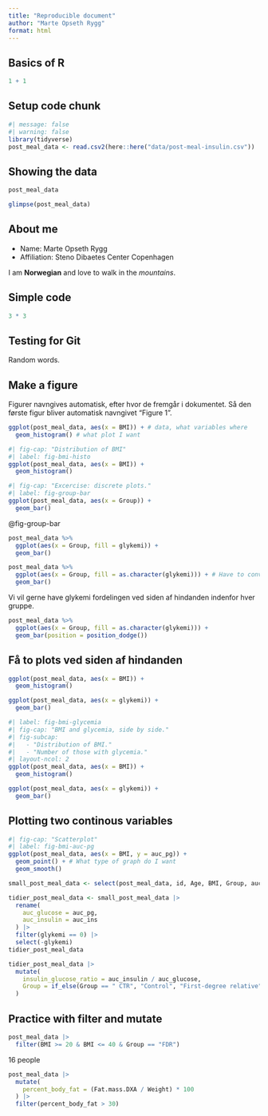 ```yaml
---
title: "Reproducible document"
author: "Marte Opseth Rygg"
format: html
---
```


## Basics of R

```r
1 + 1
```

## Setup code chunk 

```r
#| message: false
#| warning: false
library(tidyverse)
post_meal_data <- read.csv2(here::here("data/post-meal-insulin.csv"))
```

## Showing the data 

```r
post_meal_data
```


```r
glimpse(post_meal_data)
```


## About me 

- Name: Marte Opseth Rygg
- Affiliation: Steno Dibaetes Center Copenhagen 

I am **Norwegian** and love to walk in the *mountains*.

## Simple code 

```r
3 * 3
```

## Testing for Git 

Random words. 

## Make a figure 

Figurer navngives automatisk, efter hvor de fremgår i dokumentet. Så den første figur bliver automatisk navngivet "Figure 1". 

```r
ggplot(post_meal_data, aes(x = BMI)) + # data, what variables where
  geom_histogram() # what plot I want
```


```r
#| fig-cap: "Distribution of BMI"
#| label: fig-bmi-histo
ggplot(post_meal_data, aes(x = BMI)) +
  geom_histogram()
```


```r
#| fig-cap: "Excercise: discrete plots."
#| label: fig-group-bar
ggplot(post_meal_data, aes(x = Group)) +
  geom_bar()
```

@fig-group-bar

```r
post_meal_data %>%
  ggplot(aes(x = Group, fill = glykemi)) +
  geom_bar()
```
```r
post_meal_data %>%
  ggplot(aes(x = Group, fill = as.character(glykemi))) + # Have to convert glykemi fra numeric til vector
  geom_bar()
```

Vi vil gerne have glykemi fordelingen ved siden af hindanden indenfor hver gruppe. 

```r
post_meal_data %>%
  ggplot(aes(x = Group, fill = as.character(glykemi))) +
  geom_bar(position = position_dodge())
```

## Få to plots ved siden af hindanden 

```r
ggplot(post_meal_data, aes(x = BMI)) +
  geom_histogram()
```

```r
ggplot(post_meal_data, aes(x = glykemi)) +
  geom_bar()
```

```r
#| label: fig-bmi-glycemia
#| fig-cap: "BMI and glycemia, side by side."
#| fig-subcap:
#|   - "Distribution of BMI."
#|   - "Number of those with glycemia."
#| layout-ncol: 2
ggplot(post_meal_data, aes(x = BMI)) +
  geom_histogram()

ggplot(post_meal_data, aes(x = glykemi)) +
  geom_bar()
```

## Plotting two continous variables 

```r
#| fig-cap: "Scatterplot"
#| label: fig-bmi-auc-pg
ggplot(post_meal_data, aes(x = BMI, y = auc_pg)) +
  geom_point() + # What type of graph do I want
  geom_smooth()
```

```r
small_post_meal_data <- select(post_meal_data, id, Age, BMI, Group, auc_pg, auc_ins, glykemi)
```


```r
tidier_post_meal_data <- small_post_meal_data |>
  rename(
    auc_glucose = auc_pg,
    auc_insulin = auc_ins
  ) |>
  filter(glykemi == 0) |>
  select(-glykemi)
tidier_post_meal_data
```
```r
tidier_post_meal_data |>
  mutate(
    insulin_glucose_ratio = auc_insulin / auc_glucose,
    Group = if_else(Group == " CTR", "Control", "First-degree relative")
  )
```

## Practice with filter and mutate

```r
post_meal_data |>
  filter(BMI >= 20 & BMI <= 40 & Group == "FDR")
```

16 people

```r
post_meal_data |>
  mutate(
    percent_body_fat = (Fat.mass.DXA / Weight) * 100
  ) |>
  filter(percent_body_fat > 30)
```
